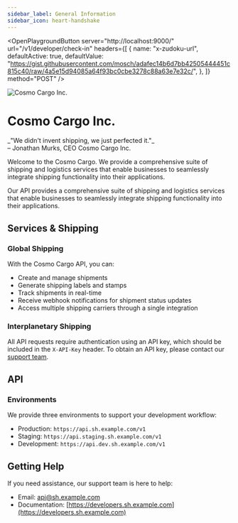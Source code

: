 ```yaml
---
sidebar_label: General Information
sidebar_icon: heart-handshake
---
```


<OpenPlaygroundButton
  server="http://localhost:9000/"
  url="/v1/developer/check-in"
  headers={[
    {
      name: "x-zudoku-url",
      defaultActive: true,
      defaultValue:
        "https://gist.githubusercontent.com/mosch/adafec14b6d7bb42505444451c815c40/raw/4a5e15d94085a64f93bc0cbe3278c88a63e7e32c/",
    },
  ]}
  method="POST"
/>

<img
  src="./header.jpg"
  alt="Cosmo Cargo Inc."
  className="rounded-xl float-right w-full"
/>

# Cosmo Cargo Inc.

<div className="text-xl -mt-4 font-medium">
  _"We didn't invent shipping, we just perfected it."_
</div>
<div className="text-md -mt-4 font-medium">
  – Jonathan Murks, CEO Cosmo Cargo Inc.
</div>

Welcome to the Cosmo Cargo. We provide a comprehensive suite of shipping and logistics services that enable businesses to seamlessly integrate shipping functionality into their applications.

Our API provides a comprehensive suite of shipping and logistics services that enable businesses to seamlessly integrate shipping functionality into their applications.

## Services & Shipping

### Global Shipping

With the Cosmo Cargo API, you can:

- Create and manage shipments
- Generate shipping labels and stamps
- Track shipments in real-time
- Receive webhook notifications for shipment status updates
- Access multiple shipping carriers through a single integration

### Interplanetary Shipping

All API requests require authentication using an API key, which should be included in the `X-API-Key` header. To obtain an API key, please contact our [support team](mailto:api@sh.example.com).

## API

### Environments

We provide three environments to support your development workflow:

- Production: `https://api.sh.example.com/v1`
- Staging: `https://api.staging.sh.example.com/v1`
- Development: `https://api.dev.sh.example.com/v1`

## Getting Help

If you need assistance, our support team is here to help:

- Email: [api@sh.example.com](mailto:api@sh.example.com)
- Documentation: [https://developers.sh.example.com](https://developers.sh.example.com)
